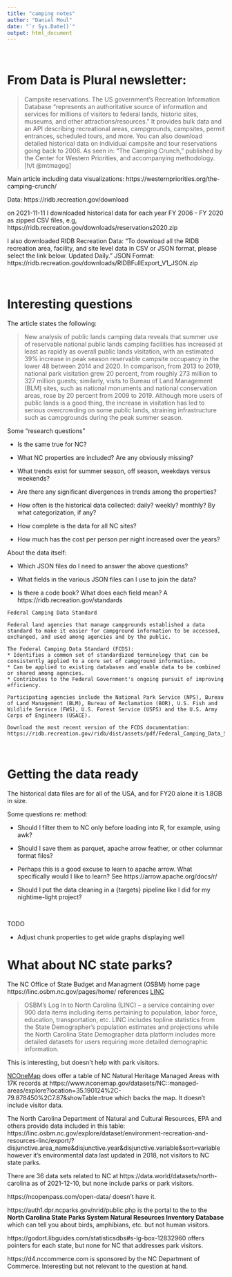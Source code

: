 ```yaml
---
title: "camping notes"
author: "Daniel Moul"
date: "`r Sys.Date()`"
output: html_document
---
```


<br>

# From Data is Plural newsletter:

>Campsite reservations. The US government’s Recreation Information Database “represents an authoritative source of information and services for millions of visitors to federal lands, historic sites, museums, and other attractions/resources.” It provides bulk data and an API describing recreational areas, campgrounds, campsites, permit entrances, scheduled tours, and more. You can also download detailed historical data on individual campsite and tour reservations going back to 2006. As seen in: “The Camping Crunch,” published by the Center for Western Priorities, and accompanying methodology. [h/t @mtmagog]

Main article including data visualizations: https://westernpriorities.org/the-camping-crunch/

Data: https://ridb.recreation.gov/download

on 2021-11-11 I downloaded historical data for each year FY 2006 - FY 2020 as zipped CSV files, e.g, https://ridb.recreation.gov/downloads/reservations2020.zip

I also downloaded RIDB Recreation Data: "To download all the RIDB recreation area, facility, and site level data in CSV or JSON format, please select the link below. Updated Daily." JSON Format: https://ridb.recreation.gov/downloads/RIDBFullExport_V1_JSON.zip

<br>

# Interesting questions

The article states the following:

>New analysis of public lands camping data reveals that summer use of reservable national public lands camping facilities has increased at least as rapidly as overall public lands visitation, with an estimated 39% increase in peak season reservable campsite occupancy in the lower 48 between 2014 and 2020. In comparison, from 2013 to 2019, national park visitation grew 20 percent, from roughly 273 million to 327 million guests; similarly, visits to Bureau of Land Management (BLM) sites, such as national monuments and national conservation areas, rose by 20 percent from 2009 to 2019. Although more users of public lands is a good thing, the increase in visitation has led to serious overcrowding on some public lands, straining infrastructure such as campgrounds during the peak summer season.


Some "research questions"

* Is the same true for NC?

* What NC properties are included? Are any obviously missing?

* What trends exist for summer season, off season, weekdays versus weekends?

* Are there any significant divergences in trends among the properties?

* How often is the historical data collected: daily? weekly? monthly? By what categorization, if any?

* How complete is the data for all NC sites?

* How much has the cost per person per night increased over the years?


About the data itself:

* Which JSON files do I need to answer the above questions?

* What fields in the various JSON files can I use to join the data?

* Is there a code book? What does each field mean? A https://ridb.recreation.gov/standards

```
Federal Camping Data Standard

Federal land agencies that manage campgrounds established a data standard to make it easier for campground information to be accessed, exchanged, and used among agencies and by the public.

The Federal Camping Data Standard (FCDS):
* Identifies a common set of standardized terminology that can be consistently applied to a core set of campground information.
* Can be applied to existing databases and enable data to be combined or shared among agencies.
* Contributes to the Federal Government's ongoing pursuit of improving efficiency.

Participating agencies include the National Park Service (NPS), Bureau of Land Management (BLM), Bureau of Reclamation (BOR), U.S. Fish and Wildlife Service (FWS), U.S. Forest Service (USFS) and the U.S. Army Corps of Engineers (USACE).

Download the most recent version of the FCDS documentation: https://ridb.recreation.gov/ridb/dist/assets/pdf/Federal_Camping_Data_Standard_1.0.pdf
```

<br>

# Getting the data ready

The historical data files are for all of the USA, and for FY20 alone it is 1.8GB in size.

Some questions re: method:

* Should I filter them to NC only before loading into R, for example, using awk?

* Should I save them as parquet, apache arrow feather, or other columnar format files?

* Perhaps this is a good excuse to learn to apache arrow. What specifically would I like to learn? See https://arrow.apache.org/docs/r/

* Should I put the data cleaning in a {targets} pipeline like I did for my nightime-light project?


<br>

TODO

* Adjust chunk properties to get wide graphs displaying well



# What about NC state parks?

The NC Office of State Budget and Managment (OSBM) home page https://linc.osbm.nc.gov/pages/home/ references [LINC](https://demography.osbm.nc.gov/explore/?sort=modified)

>OSBM’s Log In to North Carolina (LINC) – a service containing over 900 data items including items pertaining to population, labor force, education, transportation, etc. LINC includes topline statistics from the State Demographer’s population estimates and projections while the North Carolina State Demographer data platform includes more detailed datasets for users requiring more detailed demographic information.

This is interesting, but doesn't help with park visitors.

[NCOneMap](https://www.nconemap.gov/datasets/NC::managed-areas-owner-type/about) does offer a table of NC Natural Heritage Managed Areas with 17K records at https://www.nconemap.gov/datasets/NC::managed-areas/explore?location=35.190124%2C-79.878450%2C7.87&showTable=true which backs the map. It doesn't include visitor data.

The North Carolina Department of Natural and Cultural Resources, EPA and others provide data included in this table:
https://linc.osbm.nc.gov/explore/dataset/environment-recreation-and-resources-linc/export/?disjunctive.area_name&disjunctive.year&disjunctive.variable&sort=variable however it's environmental data last updated in 2018, not visitors to NC state parks.

There are 36 data sets related to NC at https://data.world/datasets/north-carolina as of 2021-12-10, but none include parks or park visitors.

https://ncopenpass.com/open-data/ doesn't have it.

https://auth1.dpr.ncparks.gov/nrid/public.php is the portal to the to the **North Carolina State Parks System Natural Resources Inventory Database** which can tell you about birds, amphibians, etc. but not human visitors.

https://godort.libguides.com/statisticsdbs#s-lg-box-12832960 offers pointers for each state, but none for NC that addresses park visitors.

https://d4.nccommerce.com is sponsored by the NC Department of Commerce. Interesting but not relevant to the question at hand.







